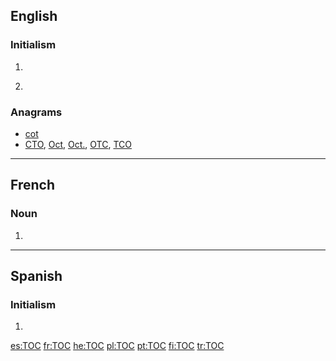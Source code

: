 {{also|toc|tóc|toć|tộc}}
==English==
{{wikipedia}}

===Initialism===
{{rfc-header|Initialism}}
{{en-initialism}}

# {{initialism of|table of contents|Table of Contents|lang=en}}
# {{context|British|rail transport|lang=en}} {{initialism of|[[train operating company]]|lang=en}}

===Anagrams===
* [[cot#English|cot]]
* [[CTO#English|CTO]], [[Oct#English|Oct]], [[Oct.#English|Oct.]], [[OTC#English|OTC]], [[TCO#English|TCO]]

----

==French==

===Noun===
{{fr-noun|m|TOC}}

# {{initialism of|trouble obsessionnel compulsif|lang=fr}}

----

==Spanish==

===Initialism===
{{rfc-header|Initialism}}
{{head|es|initialism}}

# {{initialism of|trastorno obsesivo-compulsivo|'''T'''rastorno '''o'''bsesivo-'''c'''ompulsivo|lang=es}}

[[es:TOC]]
[[fr:TOC]]
[[he:TOC]]
[[pl:TOC]]
[[pt:TOC]]
[[fi:TOC]]
[[tr:TOC]]
